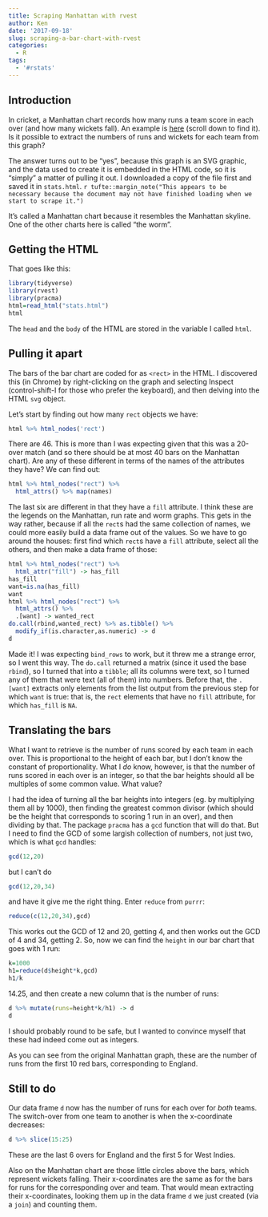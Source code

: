 ```yaml
---
title: Scraping Manhattan with rvest
author: Ken
date: '2017-09-18'
slug: scraping-a-bar-chart-with-rvest
categories:
  - R
tags:
  - '#rstats'
---
```


## Introduction

In cricket, a Manhattan chart records how many runs a team score in each over (and how many wickets fall). An example is [here](http://www.espncricinfo.com/series/10719/statistics/1031665/England-vs-West-Indies-Only-T20I-west-indies-in-england-t20i-match) (scroll down to find it). Is it possible to extract the numbers of runs and wickets for each team from this graph?

The answer turns out to be "yes", because this graph is an SVG graphic, and the data used to create it is embedded in the HTML code, so it is "simply" a matter of pulling it out. I downloaded a copy of the file first and saved it in `stats.html`. `r tufte::margin_note("This appears to be necessary because the document may not have finished loading when we start to scrape it.")`

It's called a Manhattan chart because it resembles the Manhattan skyline. One of the other charts here is called "the worm".

## Getting the HTML

That goes like this:

```r
library(tidyverse)
library(rvest)
library(pracma)
html=read_html("stats.html")
html
```

The `head` and the `body` of the HTML are stored in the variable I called `html`.

## Pulling it apart

The bars of the bar chart are coded for as `<rect>` in the HTML. I discovered this (in Chrome) by right-clicking on the graph and selecting Inspect (control-shift-I for those who prefer the keyboard), and then delving into the HTML `svg` object.

Let's start by finding out how many `rect` objects we have:

```r
html %>% html_nodes('rect') 
```

There are 46. This is more than I was expecting given that this was a 20-over match (and so there should be at most 40 bars on the Manhattan chart). Are any of these different in terms of the names of the attributes they have? We can find out:

```r
html %>% html_nodes("rect") %>% 
  html_attrs() %>% map(names)
```

The last six are different in that they have a `fill` attribute. I think these are the legends on the Manhattan, run rate and worm graphs. This gets in the way rather, because if all the `rect`s had the same collection of names, we could more easily build a data frame out of the values. So we have to go around the houses: first find which `rect`s have a `fill` attribute, select all the others, and then make a data frame of those:

```r
html %>% html_nodes("rect") %>% 
  html_attr("fill") -> has_fill
has_fill
want=is.na(has_fill)
want
html %>% html_nodes("rect") %>% 
  html_attrs() %>% 
  .[want] -> wanted_rect
do.call(rbind,wanted_rect) %>% as.tibble() %>% 
  modify_if(is.character,as.numeric) -> d
d
```

Made it! I was expecting `bind_rows` to work, but it threw me a strange error, so I went this way. The `do.call` returned a matrix (since it used the base `rbind`), so I turned that into a `tibble`; all its columns were text, so I turned any of them that were text (all of them) into numbers. Before that, the `.[want]` extracts only elements from the list output from the previous step for which `want` is true: that is, the `rect` elements that have no `fill` attribute, for which `has_fill` is `NA`.

## Translating the bars

What I want to retrieve is the number of runs scored by each team in each over. This is proportional to the height of each bar, but I don't know the constant of proportionality. What I *do* know, however, is that the number of runs scored in each over is an integer, so that the bar heights should all be multiples of some common value. What value?

I had the idea of turning all the bar heights into integers (eg. by multiplying them all by 1000), then finding the greatest common divisor (which should be the height that corresponds to scoring 1 run in an over), and then dividing by that. The package `pracma` has a `gcd` function that will do that. But I need to find the GCD of some largish collection of numbers, not just two, which is what `gcd` handles:

```r
gcd(12,20)
```

but I can't do

```r
gcd(12,20,34)
```

and have it give me the right thing. Enter `reduce` from `purrr`:

```r
reduce(c(12,20,34),gcd)
```

This works out the GCD of 12 and 20, getting 4, and then works out the GCD of 4 and 34, getting 2. So, now we can find the `height` in our bar chart that goes with 1 run:

```r
k=1000
h1=reduce(d$height*k,gcd)
h1/k
```

14.25, and then create a new column that is the number of runs:

```r
d %>% mutate(runs=height*k/h1) -> d
d
```

I should probably round to be safe, but I wanted to convince myself that these had indeed come out as integers.

As you can see from the original Manhattan graph, these are the number of runs from the first 10 red bars, corresponding to England. 

## Still to do

Our data frame `d` now has the number of runs for each over for *both* teams. The switch-over from one team to another is when the x-coordinate decreases:

```r
d %>% slice(15:25)
```

These are the last 6 overs for England and the first 5 for West Indies.

Also on the Manhattan chart are those little circles above the bars, which represent wickets falling. Their x-coordinates are the same as for the bars for runs for the corresponding over and team. That would mean extracting their x-coordinates, looking them up in the data frame `d` we just created (via a `join`) and counting them. 